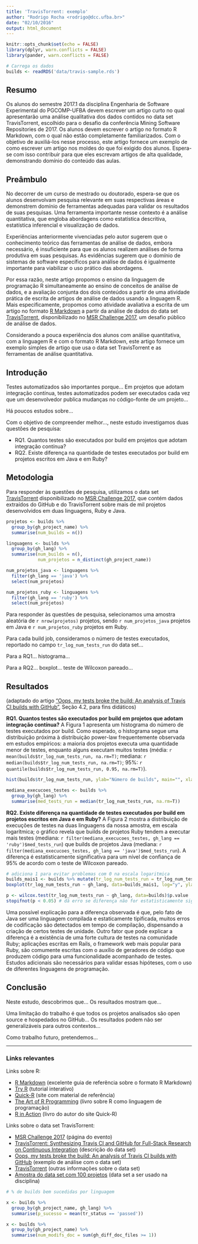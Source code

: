 ```yaml
---
title: 'TravisTorrent: exemplo'
author: "Rodrigo Rocha <rodrigo@dcc.ufba.br>"
date: "02/10/2016"
output: html_document
---
```


```r
knitr::opts_chunk$set(echo = FALSE)
library(dplyr, warn.conflicts = FALSE)
library(pander, warn.conflicts = FALSE)

# Carrega os dados
builds <- readRDS('data/travis-sample.rds')
```

## Resumo

Os alunos do semestre 2017.1 da disciplina Engenharia de Software Experimental do PGCOMP-UFBA devem escrever um artigo curto no qual apresentarão uma análise qualitativa dos dados contidos no data set TravisTorrent, escolhido para o desafio da conferência Mining Software Repositories de 2017. Os alunos devem escrever o artigo no formato R Markdown, com o qual não estão completamente familiarizados. Com o objetivo de auxiliá-los nesse processo, este artigo fornece um exemplo de como escrever um artigo nos moldes do que foi exigido dos alunos. Espera-se com isso contribuir para que eles escrevam artigos de alta qualidade, demonstrando domínio do conteúdo das aulas.

## Preâmbulo

No decorrer de um curso de mestrado ou doutorado, espera-se que os alunos desenvolvam pesquisa relevante em suas respectivas áreas e demonstrem domínio de ferramentas adequadas para validar os resultados de suas pesquisas. Uma ferramenta importante nesse contexto é a análise quantitativa, que engloba abordagens como estatística descritiva, estatística inferencial e visualização de dados.

Experiências anteriormente vivenciadas pelo autor sugerem que o conhecimento teórico das ferramentas de análise de dados, embora necessário, é insuficiente para que os alunos realizem análises de forma produtiva em suas pesquisas. As evidências sugerem que o domínio de sistemas de software específicos para análise de dados é igualmente importante para viabilizar o uso prático das abordagens.

Por essa razão, neste artigo propomos o ensino da linguagem de programação R simultaneamente ao ensino de conceitos de análise de dados, e a avaliação conjunta dos dois conteúdos a partir de uma atividade prática de escrita de artigos de análise de dados usando a linguagem R. Mais especificamente, propomos como atividade avaliativa a escrita de um artigo no formato [R Markdown](http://rmarkdown.rstudio.com/) a partir da análise de dados do data set [TravisTorrent](https://travistorrent.testroots.org/), disponibilizado no [MSR Challenge 2017](https://2017.msrconf.org/#/challenge), um desafio público de análise de dados.

Considerando a pouca experiência dos alunos com análise quantitativa, com a linguagem R e com o formato R Markdown, este artigo fornece um exemplo simples de artigo que usa o data set TravisTorrent e as ferramentas de análise quantitativa.

## Introdução

<!-- Contexto -->
Testes automatizados são importantes porque... Em projetos que adotam integração contínua, testes automatizados podem ser executados cada vez que um desenvolvedor publica mudanças no código-fonte de um projeto...

<!-- Lacuna no conhecimento -->
Há poucos estudos sobre...

<!-- Questões de pesquisa -->
Com o objetivo de compreender melhor..., neste estudo investigamos duas questões de pesquisa:

- RQ1. Quantos testes são executados por build em projetos que adotam integração contínua?
- RQ2. Existe diferença na quantidade de testes executados por build em projetos escritos em Java e em Ruby?

## Metodologia

<!-- Dados -->

Para responder às questões de pesquisa, utilizamos o data set [TravisTorrent](https://travistorrent.testroots.org/) disponibilizado no [MSR Challenge 2017](https://2017.msrconf.org/#/challenge), que contém dados extraídos do GitHub e do TravisTorrent sobre mais de mil projetos desenvolvidos em duas linguagens, Ruby e Java.

```r
projetos <- builds %>%
  group_by(gh_project_name) %>%
  summarise(num_builds = n())

linguagens <- builds %>%
  group_by(gh_lang) %>%
  summarise(num_builds = n(),
            num_projetos = n_distinct(gh_project_name))

num_projetos_java <- linguagens %>%
  filter(gh_lang == 'java') %>%
  select(num_projetos)

num_projetos_ruby <- linguagens %>%
  filter(gh_lang == 'ruby') %>%
  select(num_projetos)
```

<!-- Transformação -->
Para responder às questões de pesquisa, selecionamos uma amostra aleatória de `r nrow(projetos)` projetos, sendo `r num_projetos_java` projetos em Java e `r num_projetos_ruby` projetos em Ruby.

Para cada build job, consideramos o número de testes executados, reportado no campo `tr_log_num_tests_run` do data set...

<!-- Análise -->
Para a RQ1... histograma...

Para a RQ2... boxplot... teste de Wilcoxon pareado...

## Resultados

(adaptado do artigo ["Oops, my tests broke the build: An analysis of Travis CI builds with GitHub"](https://peerj.com/preprints/1984/), Seção 4.2, para fins didáticos)

**RQ1. Quantos testes são executados por build em projetos que adotam integração contínua?** A Figura 1 apresenta um histograma do número de testes executados por build. Como esperado, o histograma segue uma distribuição próxima à distribuição power-law frequentemente observada em estudos empíricos: a maioria dos projetos executa uma quantidade menor de testes, enquanto alguns executam muitos testes (média: `r mean(builds$tr_log_num_tests_run, na.rm=T)`; mediana: `r median(builds$tr_log_num_tests_run, na.rm=T)`; 95%: `r quantile(builds$tr_log_num_tests_run, 0.95, na.rm=T)`).

```r
hist(builds$tr_log_num_tests_run, ylab="Número de builds", main="", xlab="")
```

```r
mediana_execucoes_testes <- builds %>%
  group_by(gh_lang) %>%
  summarise(med_tests_run = median(tr_log_num_tests_run, na.rm=T))
```

**RQ2. Existe diferença na quantidade de testes executados por build em projetos escritos em Java e em Ruby?** A Figura 2 mostra a distribuição de execuções de testes na duas linguagens da nossa amostra, em escala logarítmica; o gráfico revela que builds de projetos Ruby tendem a executar mais testes (mediana: `r filter(mediana_execucoes_testes, gh_lang == 'ruby')$med_tests_run`) que builds de projetos Java (mediana: `r filter(mediana_execucoes_testes, gh_lang == 'java')$med_tests_run`). A diferença é estatisticamente significativa para um nível de confiança de 95% de acordo com o teste de Wilcoxon pareado.

```r
# adiciona 1 para evitar problemas com 0 na escala logaritmica
builds_mais1 <- builds %>% mutate(tr_log_num_tests_run = tr_log_num_tests_run + 1)
boxplot(tr_log_num_tests_run ~ gh_lang, data=builds_mais1, log="y", ylab="Testes executados (escala logarítmica)")
```

```r
p <- wilcox.test(tr_log_num_tests_run ~ gh_lang, data=builds)$p.value
stopifnot(p < 0.05) # dá erro se diferença não for estatisticamente significativa
```

Uma possível explicação para a diferença observada é que, pelo fato de Java ser uma linguagem compilada e estaticamente tipificada, muitos erros de codificação são detectados em tempo de compilação, dispensando a criação de certos testes de unidade. Outro fator que pode explicar a diferença é a existência de uma forte cultura de testes na comunidade Ruby; aplicações escritas em Rails, o framework web mais popular para Ruby, são comumente escritas com o auxílio de geradores de código que produzem código para uma funcionalidade acompanhado de testes. Estudos adicionais são necessários para validar essas hipóteses, com o uso de diferentes linguagens de programação.

## Conclusão

Neste estudo, descobrimos que... Os resultados mostram que...

Uma limitação do trabalho é que todos os projetos analisados são open source e hospedados no GitHub... Os resultados podem não ser generalizáveis para outros contextos...

Como trabalho futuro, pretendemos...

------------

### Links relevantes

Links sobre R:

- [R Markdown](http://rmarkdown.rstudio.com/) (excelente guia de referência sobre o formato R Markdown)
- [Try R](http://tryr.codeschool.com/) (tutorial interativo)
- [Quick-R](http://statmethods.net/) (site com material de referência)
- [The Art of R Programming](http://heather.cs.ucdavis.edu/~matloff/132/NSPpart.pdf) (livro sobre R como linguagem de programação)
- [R in Action](https://www.manning.com/books/r-in-action-second-edition) (livro do autor do site Quick-R)

Links sobre o data set TravisTorrent:

- [MSR Challenge 2017](http://2017.msrconf.org/#/challenge) (página do evento)
- [TravisTorrent: Synthesizing Travis CI and GitHub for Full-Stack Research on Continuous Integration](http://inventitech.com/publications/2017_beller_gousios_zaidman_travistorrent_synthesizing_travis_ci_and_github_for_full-stack_research_on_continuous_integration.pdf) (descrição do data set)
- [Oops, my tests broke the build: An analysis of Travis CI builds with GitHub](https://peerj.com/preprints/1984.pdf) (exemplo de análise com o data set)
- [TravisTorrent](https://travistorrent.testroots.org/) (outras informações sobre o data set)
- [Amostra do data set com 100 projetos](https://github.com/rodrigorgs/analise-quantitativa/blob/master/data/travis-sample.rds) (data set a ser usado na disciplina)


```r
# % de builds bem sucedidas por linguagem

x <- builds %>%
  group_by(gh_project_name, gh_lang) %>%
  summarise(p_sucesso = mean(tr_status == 'passed'))

x <- builds %>%
  group_by(gh_project_name) %>%
  summarise(num_modifs_doc = sum(gh_diff_doc_files >= 1))


```

